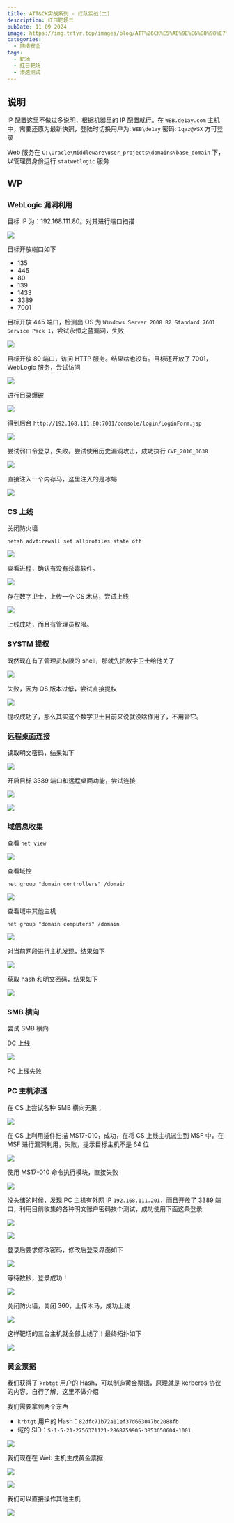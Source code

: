 ```yaml
---
title: ATT&CK实战系列 - 红队实战(二)
description: 红日靶场二
pubDate: 11 09 2024
image: https://img.trtyr.top/images/blog/ATT%26CK%E5%AE%9E%E6%88%98%E7%B3%BB%E5%88%97%20-%20%E7%BA%A2%E9%98%9F%E5%AE%9E%E6%88%98%28%E4%BA%8C%29/ATT%26CK%E5%AE%9E%E6%88%98%E7%B3%BB%E5%88%97%20-%20%E7%BA%A2%E9%98%9F%E5%AE%9E%E6%88%98%28%E4%BA%8C%29-36.png
categories:
  - 网络安全
tags:
  - 靶场
  - 红日靶场
  - 渗透测试
---
```


## 说明

IP 配置这里不做过多说明，根据机器里的 IP 配置就行。在 `WEB.de1ay.com` 主机中，需要还原为最新快照，登陆时切换用户为: `WEB\de1ay` 密码: `1qaz@WSX` 方可登录

Web 服务在 `C:\Oracle\Middleware\user_projects\domains\base_domain` 下，以管理员身份运行 `statweblogic` 服务
## WP

### WebLogic 漏洞利用

目标 IP 为：192.168.111.80。对其进行端口扫描

![](https://img.trtyr.top/images/blog/ATT%26CK%E5%AE%9E%E6%88%98%E7%B3%BB%E5%88%97%20-%20%E7%BA%A2%E9%98%9F%E5%AE%9E%E6%88%98%28%E4%BA%8C%29/ATT%26CK%E5%AE%9E%E6%88%98%E7%B3%BB%E5%88%97%20-%20%E7%BA%A2%E9%98%9F%E5%AE%9E%E6%88%98%28%E4%BA%8C%29-1.png)

目标开放端口如下
- 135
- 445
- 80
- 139
- 1433
- 3389
- 7001

目标开放 445 端口，检测出 OS 为 `Windows Server 2008 R2 Standard 7601 Service Pack 1`，尝试永恒之蓝漏洞，失败

![](https://img.trtyr.top/images/blog/ATT%26CK%E5%AE%9E%E6%88%98%E7%B3%BB%E5%88%97%20-%20%E7%BA%A2%E9%98%9F%E5%AE%9E%E6%88%98%28%E4%BA%8C%29/ATT%26CK%E5%AE%9E%E6%88%98%E7%B3%BB%E5%88%97%20-%20%E7%BA%A2%E9%98%9F%E5%AE%9E%E6%88%98%28%E4%BA%8C%29-2.png)

目标开放 80 端口，访问 HTTP 服务。结果啥也没有。目标还开放了 7001，WebLogic 服务，尝试访问

![](https://img.trtyr.top/images/blog/ATT%26CK%E5%AE%9E%E6%88%98%E7%B3%BB%E5%88%97%20-%20%E7%BA%A2%E9%98%9F%E5%AE%9E%E6%88%98%28%E4%BA%8C%29/ATT%26CK%E5%AE%9E%E6%88%98%E7%B3%BB%E5%88%97%20-%20%E7%BA%A2%E9%98%9F%E5%AE%9E%E6%88%98%28%E4%BA%8C%29-3.png)

进行目录爆破

![](https://img.trtyr.top/images/blog/ATT%26CK%E5%AE%9E%E6%88%98%E7%B3%BB%E5%88%97%20-%20%E7%BA%A2%E9%98%9F%E5%AE%9E%E6%88%98%28%E4%BA%8C%29/ATT%26CK%E5%AE%9E%E6%88%98%E7%B3%BB%E5%88%97%20-%20%E7%BA%A2%E9%98%9F%E5%AE%9E%E6%88%98%28%E4%BA%8C%29-4.png)

得到后台 `http://192.168.111.80:7001/console/login/LoginForm.jsp`

![](https://img.trtyr.top/images/blog/ATT%26CK%E5%AE%9E%E6%88%98%E7%B3%BB%E5%88%97%20-%20%E7%BA%A2%E9%98%9F%E5%AE%9E%E6%88%98%28%E4%BA%8C%29/ATT%26CK%E5%AE%9E%E6%88%98%E7%B3%BB%E5%88%97%20-%20%E7%BA%A2%E9%98%9F%E5%AE%9E%E6%88%98%28%E4%BA%8C%29-5.png)

尝试弱口令登录，失败。尝试使用历史漏洞攻击，成功执行 `CVE_2016_0638`

![](https://img.trtyr.top/images/blog/ATT%26CK%E5%AE%9E%E6%88%98%E7%B3%BB%E5%88%97%20-%20%E7%BA%A2%E9%98%9F%E5%AE%9E%E6%88%98%28%E4%BA%8C%29/ATT%26CK%E5%AE%9E%E6%88%98%E7%B3%BB%E5%88%97%20-%20%E7%BA%A2%E9%98%9F%E5%AE%9E%E6%88%98%28%E4%BA%8C%29-6.png)

直接注入一个内存马，这里注入的是冰蝎

![](https://img.trtyr.top/images/blog/ATT%26CK%E5%AE%9E%E6%88%98%E7%B3%BB%E5%88%97%20-%20%E7%BA%A2%E9%98%9F%E5%AE%9E%E6%88%98%28%E4%BA%8C%29/ATT%26CK%E5%AE%9E%E6%88%98%E7%B3%BB%E5%88%97%20-%20%E7%BA%A2%E9%98%9F%E5%AE%9E%E6%88%98%28%E4%BA%8C%29-7.png)

### CS 上线

关闭防火墙

```shell
netsh advfirewall set allprofiles state off
```

![](https://img.trtyr.top/images/blog/ATT%26CK%E5%AE%9E%E6%88%98%E7%B3%BB%E5%88%97%20-%20%E7%BA%A2%E9%98%9F%E5%AE%9E%E6%88%98%28%E4%BA%8C%29/ATT%26CK%E5%AE%9E%E6%88%98%E7%B3%BB%E5%88%97%20-%20%E7%BA%A2%E9%98%9F%E5%AE%9E%E6%88%98%28%E4%BA%8C%29-8.png)

查看进程，确认有没有杀毒软件。

![](https://img.trtyr.top/images/blog/ATT%26CK%E5%AE%9E%E6%88%98%E7%B3%BB%E5%88%97%20-%20%E7%BA%A2%E9%98%9F%E5%AE%9E%E6%88%98%28%E4%BA%8C%29/ATT%26CK%E5%AE%9E%E6%88%98%E7%B3%BB%E5%88%97%20-%20%E7%BA%A2%E9%98%9F%E5%AE%9E%E6%88%98%28%E4%BA%8C%29-9.png)

存在数字卫士，上传一个 CS 木马，尝试上线

![](https://img.trtyr.top/images/blog/ATT%26CK%E5%AE%9E%E6%88%98%E7%B3%BB%E5%88%97%20-%20%E7%BA%A2%E9%98%9F%E5%AE%9E%E6%88%98%28%E4%BA%8C%29/ATT%26CK%E5%AE%9E%E6%88%98%E7%B3%BB%E5%88%97%20-%20%E7%BA%A2%E9%98%9F%E5%AE%9E%E6%88%98%28%E4%BA%8C%29-10.png)

上线成功，而且有管理员权限。

### SYSTM 提权

既然现在有了管理员权限的 shell，那就先把数字卫士给他关了

![](https://img.trtyr.top/images/blog/ATT%26CK%E5%AE%9E%E6%88%98%E7%B3%BB%E5%88%97%20-%20%E7%BA%A2%E9%98%9F%E5%AE%9E%E6%88%98%28%E4%BA%8C%29/ATT%26CK%E5%AE%9E%E6%88%98%E7%B3%BB%E5%88%97%20-%20%E7%BA%A2%E9%98%9F%E5%AE%9E%E6%88%98%28%E4%BA%8C%29-11.png)

失败，因为 OS 版本过低，尝试直接提权

![](https://img.trtyr.top/images/blog/ATT%26CK%E5%AE%9E%E6%88%98%E7%B3%BB%E5%88%97%20-%20%E7%BA%A2%E9%98%9F%E5%AE%9E%E6%88%98%28%E4%BA%8C%29/ATT%26CK%E5%AE%9E%E6%88%98%E7%B3%BB%E5%88%97%20-%20%E7%BA%A2%E9%98%9F%E5%AE%9E%E6%88%98%28%E4%BA%8C%29-12.png)

提权成功了，那么其实这个数字卫士目前来说就没啥作用了，不用管它。

### 远程桌面连接

读取明文密码，结果如下

![](https://img.trtyr.top/images/blog/ATT%26CK%E5%AE%9E%E6%88%98%E7%B3%BB%E5%88%97%20-%20%E7%BA%A2%E9%98%9F%E5%AE%9E%E6%88%98%28%E4%BA%8C%29/ATT%26CK%E5%AE%9E%E6%88%98%E7%B3%BB%E5%88%97%20-%20%E7%BA%A2%E9%98%9F%E5%AE%9E%E6%88%98%28%E4%BA%8C%29-14.png)

开启目标 3389 端口和远程桌面功能，尝试连接

![](https://img.trtyr.top/images/blog/ATT%26CK%E5%AE%9E%E6%88%98%E7%B3%BB%E5%88%97%20-%20%E7%BA%A2%E9%98%9F%E5%AE%9E%E6%88%98%28%E4%BA%8C%29/ATT%26CK%E5%AE%9E%E6%88%98%E7%B3%BB%E5%88%97%20-%20%E7%BA%A2%E9%98%9F%E5%AE%9E%E6%88%98%28%E4%BA%8C%29-15.png)

![](https://img.trtyr.top/images/blog/ATT%26CK%E5%AE%9E%E6%88%98%E7%B3%BB%E5%88%97%20-%20%E7%BA%A2%E9%98%9F%E5%AE%9E%E6%88%98%28%E4%BA%8C%29/ATT%26CK%E5%AE%9E%E6%88%98%E7%B3%BB%E5%88%97%20-%20%E7%BA%A2%E9%98%9F%E5%AE%9E%E6%88%98%28%E4%BA%8C%29-16.png)

### 域信息收集

查看 `net view`

![](https://img.trtyr.top/images/blog/ATT%26CK%E5%AE%9E%E6%88%98%E7%B3%BB%E5%88%97%20-%20%E7%BA%A2%E9%98%9F%E5%AE%9E%E6%88%98%28%E4%BA%8C%29/ATT%26CK%E5%AE%9E%E6%88%98%E7%B3%BB%E5%88%97%20-%20%E7%BA%A2%E9%98%9F%E5%AE%9E%E6%88%98%28%E4%BA%8C%29-17.png)

查看域控

```
net group "domain controllers" /domain
```

![](https://img.trtyr.top/images/blog/ATT%26CK%E5%AE%9E%E6%88%98%E7%B3%BB%E5%88%97%20-%20%E7%BA%A2%E9%98%9F%E5%AE%9E%E6%88%98%28%E4%BA%8C%29/ATT%26CK%E5%AE%9E%E6%88%98%E7%B3%BB%E5%88%97%20-%20%E7%BA%A2%E9%98%9F%E5%AE%9E%E6%88%98%28%E4%BA%8C%29-18.png)

查看域中其他主机

```
net group "domain computers" /domain
```

![](https://img.trtyr.top/images/blog/ATT%26CK%E5%AE%9E%E6%88%98%E7%B3%BB%E5%88%97%20-%20%E7%BA%A2%E9%98%9F%E5%AE%9E%E6%88%98%28%E4%BA%8C%29/ATT%26CK%E5%AE%9E%E6%88%98%E7%B3%BB%E5%88%97%20-%20%E7%BA%A2%E9%98%9F%E5%AE%9E%E6%88%98%28%E4%BA%8C%29-19.png)

对当前网段进行主机发现，结果如下

![](https://img.trtyr.top/images/blog/ATT%26CK%E5%AE%9E%E6%88%98%E7%B3%BB%E5%88%97%20-%20%E7%BA%A2%E9%98%9F%E5%AE%9E%E6%88%98%28%E4%BA%8C%29/ATT%26CK%E5%AE%9E%E6%88%98%E7%B3%BB%E5%88%97%20-%20%E7%BA%A2%E9%98%9F%E5%AE%9E%E6%88%98%28%E4%BA%8C%29-20.png)

获取 hash 和明文密码，结果如下

![](https://img.trtyr.top/images/blog/ATT%26CK%E5%AE%9E%E6%88%98%E7%B3%BB%E5%88%97%20-%20%E7%BA%A2%E9%98%9F%E5%AE%9E%E6%88%98%28%E4%BA%8C%29/ATT%26CK%E5%AE%9E%E6%88%98%E7%B3%BB%E5%88%97%20-%20%E7%BA%A2%E9%98%9F%E5%AE%9E%E6%88%98%28%E4%BA%8C%29-21.png)

### SMB 横向

尝试 SMB 横向

DC 上线

![](https://img.trtyr.top/images/blog/ATT%26CK%E5%AE%9E%E6%88%98%E7%B3%BB%E5%88%97%20-%20%E7%BA%A2%E9%98%9F%E5%AE%9E%E6%88%98%28%E4%BA%8C%29/ATT%26CK%E5%AE%9E%E6%88%98%E7%B3%BB%E5%88%97%20-%20%E7%BA%A2%E9%98%9F%E5%AE%9E%E6%88%98%28%E4%BA%8C%29-22.png)

PC 上线失败

### PC 主机渗透

在 CS 上尝试各种 SMB 横向无果；

![](https://img.trtyr.top/images/blog/ATT%26CK%E5%AE%9E%E6%88%98%E7%B3%BB%E5%88%97%20-%20%E7%BA%A2%E9%98%9F%E5%AE%9E%E6%88%98%28%E4%BA%8C%29/ATT%26CK%E5%AE%9E%E6%88%98%E7%B3%BB%E5%88%97%20-%20%E7%BA%A2%E9%98%9F%E5%AE%9E%E6%88%98%28%E4%BA%8C%29-23.png)

在 CS 上利用插件扫描 MS17-010，成功，在将 CS 上线主机派生到 MSF 中，在 MSF 进行漏洞利用，失败，提示目标主机不是 64 位

![](https://img.trtyr.top/images/blog/ATT%26CK%E5%AE%9E%E6%88%98%E7%B3%BB%E5%88%97%20-%20%E7%BA%A2%E9%98%9F%E5%AE%9E%E6%88%98%28%E4%BA%8C%29/ATT%26CK%E5%AE%9E%E6%88%98%E7%B3%BB%E5%88%97%20-%20%E7%BA%A2%E9%98%9F%E5%AE%9E%E6%88%98%28%E4%BA%8C%29-24.png)

使用 MS17-010 命令执行模块，直接失败

![](https://img.trtyr.top/images/blog/ATT%26CK%E5%AE%9E%E6%88%98%E7%B3%BB%E5%88%97%20-%20%E7%BA%A2%E9%98%9F%E5%AE%9E%E6%88%98%28%E4%BA%8C%29/ATT%26CK%E5%AE%9E%E6%88%98%E7%B3%BB%E5%88%97%20-%20%E7%BA%A2%E9%98%9F%E5%AE%9E%E6%88%98%28%E4%BA%8C%29-25.png)

没头绪的时候，发现 PC 主机有外网 IP `192.168.111.201`，而且开放了 3389 端口，利用目前收集的各种明文账户密码挨个测试，成功使用下面这条登录

![](https://img.trtyr.top/images/blog/ATT%26CK%E5%AE%9E%E6%88%98%E7%B3%BB%E5%88%97%20-%20%E7%BA%A2%E9%98%9F%E5%AE%9E%E6%88%98%28%E4%BA%8C%29/ATT%26CK%E5%AE%9E%E6%88%98%E7%B3%BB%E5%88%97%20-%20%E7%BA%A2%E9%98%9F%E5%AE%9E%E6%88%98%28%E4%BA%8C%29-26.png)

![](https://img.trtyr.top/images/blog/ATT%26CK%E5%AE%9E%E6%88%98%E7%B3%BB%E5%88%97%20-%20%E7%BA%A2%E9%98%9F%E5%AE%9E%E6%88%98%28%E4%BA%8C%29/ATT%26CK%E5%AE%9E%E6%88%98%E7%B3%BB%E5%88%97%20-%20%E7%BA%A2%E9%98%9F%E5%AE%9E%E6%88%98%28%E4%BA%8C%29-27.png)

登录后要求修改密码，修改后登录界面如下

![](https://img.trtyr.top/images/blog/ATT%26CK%E5%AE%9E%E6%88%98%E7%B3%BB%E5%88%97%20-%20%E7%BA%A2%E9%98%9F%E5%AE%9E%E6%88%98%28%E4%BA%8C%29/ATT%26CK%E5%AE%9E%E6%88%98%E7%B3%BB%E5%88%97%20-%20%E7%BA%A2%E9%98%9F%E5%AE%9E%E6%88%98%28%E4%BA%8C%29-28.png)

等待数秒，登录成功！

![](https://img.trtyr.top/images/blog/ATT%26CK%E5%AE%9E%E6%88%98%E7%B3%BB%E5%88%97%20-%20%E7%BA%A2%E9%98%9F%E5%AE%9E%E6%88%98%28%E4%BA%8C%29/ATT%26CK%E5%AE%9E%E6%88%98%E7%B3%BB%E5%88%97%20-%20%E7%BA%A2%E9%98%9F%E5%AE%9E%E6%88%98%28%E4%BA%8C%29-29.png)

关闭防火墙，关闭 360，上传木马，成功上线

![](https://img.trtyr.top/images/blog/ATT%26CK%E5%AE%9E%E6%88%98%E7%B3%BB%E5%88%97%20-%20%E7%BA%A2%E9%98%9F%E5%AE%9E%E6%88%98%28%E4%BA%8C%29/ATT%26CK%E5%AE%9E%E6%88%98%E7%B3%BB%E5%88%97%20-%20%E7%BA%A2%E9%98%9F%E5%AE%9E%E6%88%98%28%E4%BA%8C%29-30.png)

这样靶场的三台主机就全部上线了！最终拓扑如下

![](https://img.trtyr.top/images/blog/ATT%26CK%E5%AE%9E%E6%88%98%E7%B3%BB%E5%88%97%20-%20%E7%BA%A2%E9%98%9F%E5%AE%9E%E6%88%98%28%E4%BA%8C%29/ATT%26CK%E5%AE%9E%E6%88%98%E7%B3%BB%E5%88%97%20-%20%E7%BA%A2%E9%98%9F%E5%AE%9E%E6%88%98%28%E4%BA%8C%29-31.png)


### 黄金票据

我们获得了 `krbtgt` 用户的 Hash，可以制造黄金票据，原理就是 kerberos 协议的内容，自行了解，这里不做介绍

我们需要拿到两个东西
- `krbtgt` 用户的 Hash：`82dfc71b72a11ef37d663047bc2088fb`
- 域的 SID：`S-1-5-21-2756371121-2868759905-3853650604-1001`

![](https://img.trtyr.top/images/blog/ATT%26CK%E5%AE%9E%E6%88%98%E7%B3%BB%E5%88%97%20-%20%E7%BA%A2%E9%98%9F%E5%AE%9E%E6%88%98%28%E4%BA%8C%29/ATT%26CK%E5%AE%9E%E6%88%98%E7%B3%BB%E5%88%97%20-%20%E7%BA%A2%E9%98%9F%E5%AE%9E%E6%88%98%28%E4%BA%8C%29-32.png)

我们现在在 Web 主机生成黄金票据

![](https://img.trtyr.top/images/blog/ATT%26CK%E5%AE%9E%E6%88%98%E7%B3%BB%E5%88%97%20-%20%E7%BA%A2%E9%98%9F%E5%AE%9E%E6%88%98%28%E4%BA%8C%29/ATT%26CK%E5%AE%9E%E6%88%98%E7%B3%BB%E5%88%97%20-%20%E7%BA%A2%E9%98%9F%E5%AE%9E%E6%88%98%28%E4%BA%8C%29-33.png)

![](https://img.trtyr.top/images/blog/ATT%26CK%E5%AE%9E%E6%88%98%E7%B3%BB%E5%88%97%20-%20%E7%BA%A2%E9%98%9F%E5%AE%9E%E6%88%98%28%E4%BA%8C%29/ATT%26CK%E5%AE%9E%E6%88%98%E7%B3%BB%E5%88%97%20-%20%E7%BA%A2%E9%98%9F%E5%AE%9E%E6%88%98%28%E4%BA%8C%29-34.png)

我们可以直接操作其他主机

![](https://img.trtyr.top/images/blog/ATT%26CK%E5%AE%9E%E6%88%98%E7%B3%BB%E5%88%97%20-%20%E7%BA%A2%E9%98%9F%E5%AE%9E%E6%88%98%28%E4%BA%8C%29/ATT%26CK%E5%AE%9E%E6%88%98%E7%B3%BB%E5%88%97%20-%20%E7%BA%A2%E9%98%9F%E5%AE%9E%E6%88%98%28%E4%BA%8C%29-35.png)